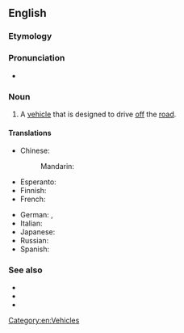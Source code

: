 {{also|offroader}}
==English==

===Etymology===
{{suffix|en|off-road|er}}

===Pronunciation===
* {{audio|en|En-au-off-roader.ogg|Audio (AU)}}

===Noun===
{{en-noun}}

# {{lb|en|idiomatic}} A [[vehicle]] that is designed to drive [[off]] the [[road]].

====Translations====
{{trans-top|vehicle designed for driving offroad}}
* Chinese:
*: Mandarin: {{t-needed|cmn}}
* Esperanto: {{t-needed|eo}}
* Finnish: {{t|fi|maastoajoneuvo}}
* French: {{t+|fr|tout-terrain|m}}
{{trans-mid}}
* German: {{t|de|Offroader|m}}, {{t+|de|Geländewagen|m}}
* Italian: {{t+|it|fuoristrada|m}}
* Japanese: {{t-needed|ja}}
* Russian: {{t+|ru|внедорожник}}
* Spanish: {{t-needed|es}}
{{trans-bottom}}

===See also===
* {{l|en|off-road}}
* {{l|en|on-roader}}
* {{l|en|softroader}}

[[Category:en:Vehicles]]
